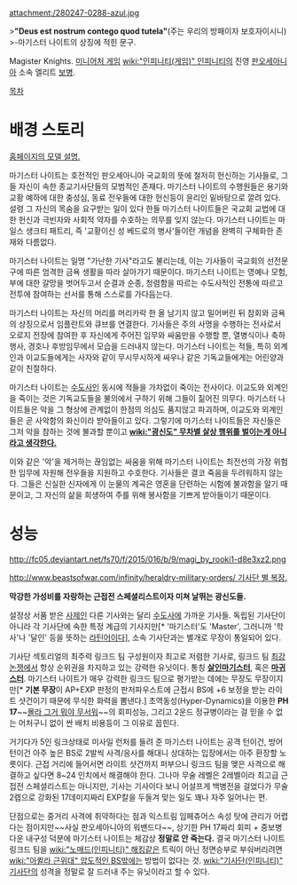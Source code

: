attachment:/280247-0288-azul.jpg

>'''"Deus est nostrum contego quod tutela"'''(주는 우리의 방패이자 보호자이시니)
>-마기스터 나이트의 상징에 적힌 문구.

Magister Knights. [[미니어처 게임]] [[wiki:"인피니티(게임)" 인피니티]]의 진영 [[판오세아니아]] 소속 엘리트 [[보병]].

[[목차]]
= 배경 스토리 =
[http://www.infinitythegame.com/infinity/en/2011/miniatures/magister-knights/ 홈페이지의 모델 설명.]

마기스터 나이트는 호전적인 판오세아니아 국교회의 뜻에 철저히 헌신하는 기사들로, 그들 자신이 속한 종교기사단들의 모범적인 존재다. 마기스터 나이트의 수행원들은 용기와 교황 예하에 대한 충성심, 동료 전우들에 대한 헌신등이 윤리인 밑바탕으로 깔려 있다. 설령 그 자신의 목숨을 요구받는 일이 있다 한들 마기스터 나이트들은 국교회 교법에 대한 헌신과 극빈자와 사회적 약자를 수호하는 의무를 잊지 않는다. 마기스터 나이트는 마일스 생크티 패트리, 즉 '교황이신 성 베드로의 병사'들이란 개념을 완벽히 구체화한 존재와 다름없다.

마기스터 나이트는 일명 "가난한 기사"라고도 불리는데, 이는 기사들이 국교회의 선전문구에 따른 엄격한 금욕 생활을 따라 살아가기 때문이다. 마기스터 나이트는 영예나 모험, 부에 대한 갈망을 벗어두고서 순결과 순종, 청렴함을 따르는 수도사적인 전통에 따르고 전투에 참여하는 선서를 통해 스스로를 가다듬는다.

마기스터 나이트는 자신의 머리를 머리카락 한 올 남기지 않고 밀어버린 뒤 참회와 금욕의 상징으로서 임플란트와 큐브를 연결한다. 기사들은 주의 사명을 수행하는 전사로서 오로지 전장에 참여한 후 자신에게 주어진 임무와 싸움만을 수행할 뿐, 열병식이나 축하행사, 경호나 후방임무에서 모습을 드러내지 않는다. 마기스터 나이트는 적들, 특히 외계인과 이교도들에게는 사자와 같이 무시무시하게 싸우나 같은 기독교들에게는 어린양과 같이 친절하다.

마기스터 나이트는 [[수도사]]인 동시에 적들을 가차없이 죽이는 전사이다. 이교도와 외계인을 죽이는 것은 기독교도들을 불의에서 구하기 위해 그들이 짊어진 의무다. 마기스터 나이트들은 악을 그 형상에 관계없이 한점의 의심도 품지않고 파괴하며, 이교도와 외계인들은 곧 사악함의 화신이라 받아들이고 있다. 그렇기에 마기스터 나이트들은 자신들은 그저 악을 참하는 것에 불과할 뿐이고 '''[[wiki:"광신도" 무차별 살상 행위를 벌이는게 아니라고 생각한다.]]'''

이와 같은 '악'을 제거하는 끊임없는 싸움을 위해 마기스터 나이트는 최전선의 가장 위험한 임무에 자원해 전우들을 지원하고 수호한다. 기사들은 결코 죽음을 두려워하지 않는다. 그들은 신실한 신자에게 이 눈물의 계곡은 영혼을 단련하는 시험에 불과함을 알기 때문이고, 그 자신의 삶을 희생하여 주를 위해 봉사함을 기쁘게 받아들이기 때문이다.


= 성능 =
http://fc05.deviantart.net/fs70/f/2015/016/b/9/magi_by_rooki1-d8e3xz2.png

[[http://www.beastsofwar.com/infinity/heraldry-military-orders/ 기사단 별 복장.]]

'''막강한 가성비를 자랑하는 근접전 스페셜리스트이자 미쳐 날뛰는 광신도들.'''

설정상 서품 받은 [[사제]]인 다른 기사와는 달리 [[수도사]]에 가까운 기사들. 독립된 기사단이 아니라 각 기사단에 속한 특정 계급의 기사지만[* '마기스터'도 'Master', 그러니까 '학사'나 '달인' 등을 뜻하는 [[라틴어]]이다], 소속 기사단과는 별개로 무장이 통일되어 있다.

기사단 섹토리얼의 최주력 링크드 팀 구성원이자 최고로 저렴한 기사로, 링크드 팀 [[최강 논쟁]]에서 항상 순위권을 차지하고 있는 강력한 유닛이다. 통칭 '''[[살인마]]기스터''', 혹은 '''[[마귀]]스터'''. 마기스터 나이트가 매우 강력한 링크드 팀으로 평가받는 데에는 무장도 무장이지만[* '''기본 무장'''이 AP+EXP 판정의 판저파우스트에 근접시 BS에 +6 보정을 받는 라이트 샷건이기 때문에 무식한 화력을 뽐낸다.] 초역동성(Hyper-Dynamics)을 이용한 '''PH 17'''~~[[몰라 그거 뭐야 무서워]]~~의 회피성능, 그리고 2운드 정규병이라는 걸 믿을 수 없는 어처구니 없이 싼 배치 비용등이 그 이유로 꼽힌다.

거기다가 5인 링크상태로 미사일 런처를 들려 준 마기스터 나이트는 공격 턴이건, 방어 턴이건 아주 높은 BS로 2발씩 사격/응사를 해대니 상대하는 입장에서는 아주 환장할 노릇이다. 근접 거리에 들어서면 라이트 샷건까지 퍼부으니 링크드 팀을 맺은 사격으로 해결하고 싶다면 8~24 인치에서 해결해야 한다. 그나마 무술 레벨은 2레벨이라 최고급 근접전 스페셜리스트는 아니지만, 기사는 기사이다 보니 어설프게 백병전을 걸었다가 무술 2렙으로 강화된 17데미지짜리 EXP칼을 두들겨 맞는 일도 꽤나 자주 일어나는 편.

단점으로는 중거리 사격에 취약하다는 점과 익스트림 임페츄어스 속성 탓에 관리가 어렵다는 점이지만~~사실 판오세아니아의 워밴드다~~, 상기한 PH 17짜리 회피 + 중보병다운 내구성 덕분에 마기스터 나이트는 체감상 '''정말로 안 죽는다.''' 결국 마기스터 나이트 링크드 팀을 [[wiki:"노매드(인피니티)" 해킹]]같은 트릭이 아닌 정면승부로 부숴버리려면 [[wiki:"아퀼라 근위대" 압도적인 BS]]밖에는 방법이 없다는 것. [[wiki:"기사단(인피니티)" 기사단]]의 성격을 정말로 잘 드러내 주는 유닛이라고 할 수 있다.

